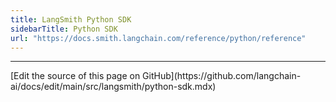 ```yaml
---
title: LangSmith Python SDK
sidebarTitle: Python SDK
url: "https://docs.smith.langchain.com/reference/python/reference"
---
```


---

<Callout icon="pen-to-square" iconType="regular">
  [Edit the source of this page on GitHub](https://github.com/langchain-ai/docs/edit/main/src/langsmith/python-sdk.mdx)
</Callout>
